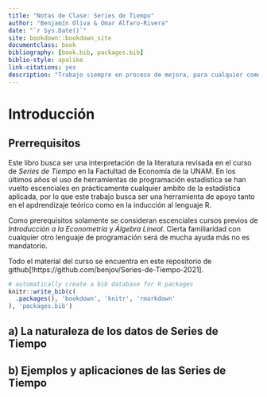```yaml
--- 
title: "Notas de Clase: Series de Tiempo"
author: "Benjamín Oliva & Omar Alfaro-Rivera"
date: "`r Sys.Date()`"
site: bookdown::bookdown_site
documentclass: book
bibliography: [book.bib, packages.bib]
biblio-style: apalike
link-citations: yes
description: "Trabajo siempre en proceso de mejora, para cualquier comentario o aclaración, contactar al correo benjov@ciencias.unam.mx o omarxalpha@gmail.com"
---
```


# Introducción 

## Prerrequisitos

Este libro busca ser una interpretación de la literatura revisada en el curso de _Series de Tiempo_ en la Factultad de Economía de la UNAM. En los últimos años el uso de herramientas de programación estadística se han vuelto escenciales en prácticamente cualquier ambito de la estadística aplicada, por lo que este trabajo busca ser una herramienta de apoyo tanto en el apdrendizaje teórico como en la inducción al lenguaje R. 

Como prerequisitos solamente se consideran escenciales cursos previos de _Introducción a la Econometría_ y _Álgebra Lineal_. Cierta familiaridad con cualquier otro lenguaje de programación será de mucha ayuda más no es mandatorio. 

Todo el material del curso se encuentra en este repositorio de github[!https://github.com/benjov/Series-de-Tiempo-2021]. 


```r
# automatically create a bib database for R packages
knitr::write_bib(c(
  .packages(), 'bookdown', 'knitr', 'rmarkdown'
), 'packages.bib')
```


## a) La naturaleza de los datos de Series de Tiempo 

## b) Ejemplos y aplicaciones de las Series de Tiempo 

